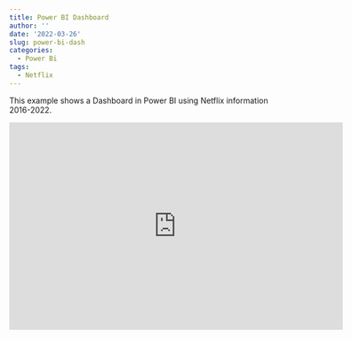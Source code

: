 ```yaml
---
title: Power BI Dashboard
author: ''
date: '2022-03-26'
slug: power-bi-dash
categories:
  - Power Bi
tags:
  - Netflix
---
```


<p>This example shows a Dashboard in Power BI using Netflix information 2016-2022.</p>


<iframe title="Netflix - Dashboard" width="600" height="373.5" src="https://app.powerbi.com/view?r=eyJrIjoiMGVmZTJhMzYtZTNkOS00MzcxLWI3NzEtOWJlY2FiYTU2NDRmIiwidCI6ImI3YWY4Y2FmLTgzZDgtNDY0NC04NWFlLTMxN2M1NDUyMjNjMSIsImMiOjR9" frameborder="0" allowFullScreen="true"></iframe>


